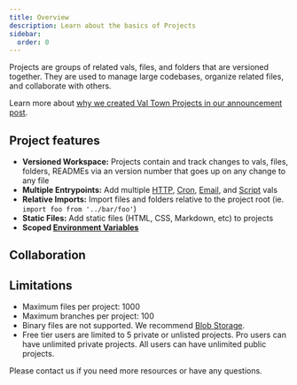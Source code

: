 ```yaml
---
title: Overview
description: Learn about the basics of Projects
sidebar:
  order: 0
---
```



Projects are groups of related vals, files, and folders that are versioned together. They are used to manage large codebases, organize related files, and collaborate with others.

Learn more about [why we created Val Town Projects in our announcement post](http://blog.val.town/blog/projects/).

## Project features

- **Versioned Workspace:** Projects contain and track changes to vals, files, folders, READMEs via an version number that goes up on any change to any file
- **Multiple Entrypoints:** Add multiple [HTTP](../vals/http), [Cron](../vals/cron), [Email](../vals/email), and [Script](../vals/script) vals
- **Relative Imports:** Import files and folders relative to the project root (ie. `import foo from '../bar/foo'`)
- **Static Files:** Add static files (HTML, CSS, Markdown, etc) to projects
- **Scoped [Environment Variables](../reference/environment-variables)**

## Collaboration

<CardGrid>
  <LinkCard
    title="Branches"
    description="Create branches for feature development, testing, and sharing"
    href="/projects/branches"
  />
  <LinkCard
    title="Remixes"
    description="Remix another user's project to make changes and send a pull request"
    href="/projects/remixes"
  />
</CardGrid>

## Limitations

- Maximum files per project: 1000
- Maximum branches per project: 100
- Binary files are not supported. We recommend [Blob Storage](/std/blob).
- Free tier users are limited to 5 private or unlisted projects. Pro users can have unlimited private projects. All users can have unlimited public projects.

Please contact us if you need more resources or have any questions.
